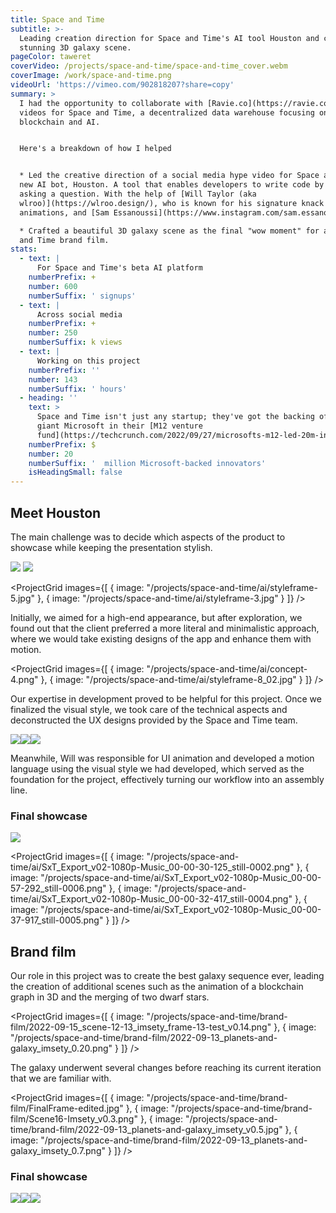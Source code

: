 ```yaml
---
title: Space and Time
subtitle: >-
  Leading creation direction for Space and Time's AI tool Houston and creating a
  stunning 3D galaxy scene.
pageColor: taweret
coverVideo: /projects/space-and-time/space-and-time_cover.webm
coverImage: /work/space-and-time.png
videoUrl: 'https://vimeo.com/902818207?share=copy'
summary: >
  I had the opportunity to collaborate with [Ravie.co](https://ravie.co/) on two
  videos for Space and Time, a decentralized data warehouse focusing on
  blockchain and AI.


  Here's a breakdown of how I helped


  * Led the creative direction of a social media hype video for Space and Time's
  new AI bot, Houston. A tool that enables developers to write code by simply
  asking a question. With the help of [Will Taylor (aka
  wlroo)](https://wlroo.design/), who is known for his signature knack for UI
  animations, and [Sam Essanoussi](https://www.instagram.com/sam.essanoussi/).

  * Crafted a beautiful 3D galaxy scene as the final "wow moment" for a Space
  and Time brand film.
stats:
  - text: |
      For Space and Time's beta AI platform
    numberPrefix: +
    number: 600
    numberSuffix: ' signups'
  - text: |
      Across social media
    numberPrefix: +
    number: 250
    numberSuffix: k views
  - text: |
      Working on this project
    numberPrefix: ''
    number: 143
    numberSuffix: ' hours'
  - heading: ''
    text: >
      Space and Time isn't just any startup; they've got the backing of tech
      giant Microsoft in their [M12 venture
      fund](https://techcrunch.com/2022/09/27/microsofts-m12-led-20m-investment-in-web3-platform-space-and-time/).
    numberPrefix: $
    number: 20
    numberSuffix: '  million Microsoft-backed innovators'
    isHeadingSmall: false
---
```


## Meet Houston

The main challenge was to decide which aspects of the product to showcase while keeping the presentation stylish.

![](/projects/space-and-time/ai/search-bar.png)
![](/projects/space-and-time/ai/gradient-wave.png)

<ProjectGrid
  images={[
    { image: "/projects/space-and-time/ai/styleframe-5.jpg" },
    { image: "/projects/space-and-time/ai/styleframe-3.jpg" }
  ]}
/>

Initially, we aimed for a high-end appearance, but after exploration, we found out that the client preferred a more literal and minimalistic approach, where we would take existing designs of the app and enhance them with motion.

<ProjectGrid
  images={[
    { image: "/projects/space-and-time/ai/concept-4.png" },
    { image: "/projects/space-and-time/ai/styleframe-8_02.jpg" }
  ]}
/>

Our expertise in development proved to be helpful for this project. Once we finalized the visual style, we took care of the technical aspects and deconstructed the UX designs provided by the Space and Time team.

![](/projects/space-and-time/ai/free-data-storage.png)![](/projects/space-and-time/ai/ui-up-close.png)![](/projects/space-and-time/ai/styleframe-10.jpg)

Meanwhile, Will was responsible for UI animation and developed a motion language using the visual style we had developed, which served as the foundation for the project, effectively turning our workflow into an assembly line.

### Final showcase

![](/projects/space-and-time/ai/SxT_Export_v02-1080p-Music_00-00-22-000_still-0001.png)

<ProjectGrid
  images={[
    {
      image:
        "/projects/space-and-time/ai/SxT_Export_v02-1080p-Music_00-00-30-125_still-0002.png"
    },
    {
      image:
        "/projects/space-and-time/ai/SxT_Export_v02-1080p-Music_00-00-57-292_still-0006.png"
    },
    {
      image:
        "/projects/space-and-time/ai/SxT_Export_v02-1080p-Music_00-00-32-417_still-0004.png"
    },
    {
      image:
        "/projects/space-and-time/ai/SxT_Export_v02-1080p-Music_00-00-37-917_still-0005.png"
    }
  ]}
/>

## Brand film

<ProjectVimeo url="https://vimeo.com/822311251?share=copy" />

Our role in this project was to create the best galaxy sequence ever, leading the creation of additional scenes such as the animation of a blockchain graph in 3D and the merging of two dwarf stars.

<ProjectGrid
  images={[
    {
      image:
        "/projects/space-and-time/brand-film/2022-09-15_scene-12-13_imsety_frame-13-test_v0.14.png"
    },
    {
      image:
        "/projects/space-and-time/brand-film/2022-09-13_planets-and-galaxy_imsety_0.20.png"
    }
  ]}
/>

The galaxy underwent several changes before reaching its current iteration that we are familiar with.

<ProjectGrid
  images={[
    { image: "/projects/space-and-time/brand-film/FinalFrame-edited.jpg" },
    { image: "/projects/space-and-time/brand-film/Scene16-Imsety_v0.3.png" },
    {
      image:
        "/projects/space-and-time/brand-film/2022-09-13_planets-and-galaxy_imsety_v0.5.jpg"
    },
    {
      image:
        "/projects/space-and-time/brand-film/2022-09-13_planets-and-galaxy_imsety_0.7.png"
    }
  ]}
/>

### Final showcase

![](/projects/space-and-time/brand-film/space-and-time-opener_00-00-42-542_still-0001.png)![](/projects/space-and-time/brand-film/space-and-time-opener_00-00-49-883_still-0002.png)![](/projects/space-and-time/brand-film/space-and-time-opener_00-00-55-097_still-0003.png)
